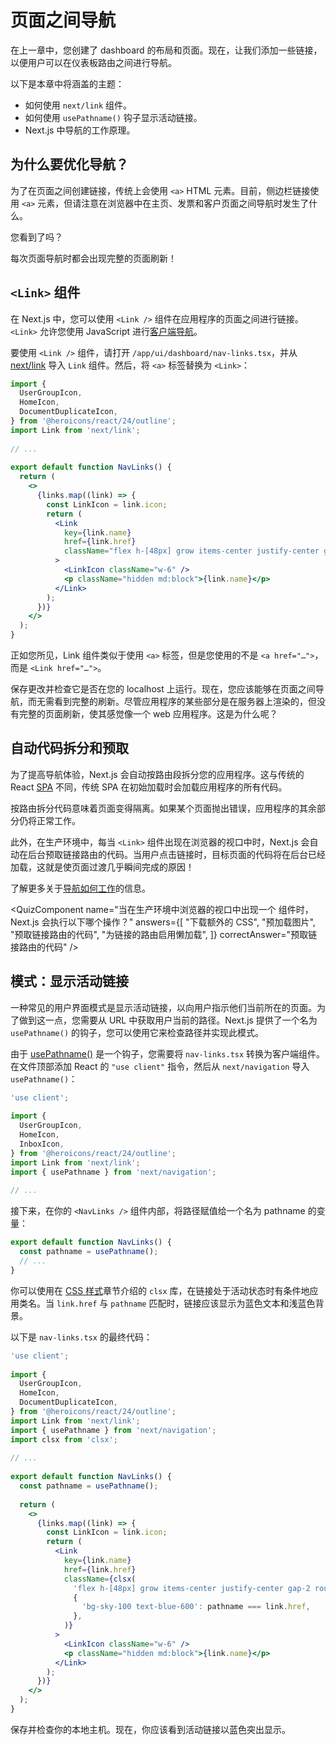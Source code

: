 
# 页面之间导航

在上一章中，您创建了 dashboard 的布局和页面。现在，让我们添加一些链接，以便用户可以在仪表板路由之间进行导航。

以下是本章中将涵盖的主题：

* 如何使用 `next/link` 组件。
* 如何使用 `usePathname()` 钩子显示活动链接。
* Next.js 中导航的工作原理。

## 为什么要优化导航？

为了在页面之间创建链接，传统上会使用 `<a>` HTML 元素。目前，侧边栏链接使用 `<a>` 元素，但请注意在浏览器中在主页、发票和客户页面之间导航时发生了什么。

您看到了吗？

每次页面导航时都会出现完整的页面刷新！

## `<Link>` 组件

在 Next.js 中，您可以使用 `<Link />` 组件在应用程序的页面之间进行链接。`<Link>` 允许您使用 JavaScript 进行[客户端导航](https://nextjs.org/docs/app/building-your-application/routing/linking-and-navigating#how-routing-and-navigation-works)。

要使用 `<Link />` 组件，请打开 `/app/ui/dashboard/nav-links.tsx`，并从 [next/link](https://nextjs.org/docs/app/api-reference/components/link) 导入 `Link` 组件。然后，将 `<a>` 标签替换为 `<Link>`：

```jsx showLineNumbers filename="/app/ui/dashboard/nav-links.tsx" {6,16,23} copy
import {
  UserGroupIcon,
  HomeIcon,
  DocumentDuplicateIcon,
} from '@heroicons/react/24/outline';
import Link from 'next/link';
 
// ...
 
export default function NavLinks() {
  return (
    <>
      {links.map((link) => {
        const LinkIcon = link.icon;
        return (
          <Link
            key={link.name}
            href={link.href}
            className="flex h-[48px] grow items-center justify-center gap-2 rounded-md bg-gray-50 p-3 text-sm font-medium hover:bg-sky-100 hover:text-blue-600 md:flex-none md:justify-start md:p-2 md:px-3"
          >
            <LinkIcon className="w-6" />
            <p className="hidden md:block">{link.name}</p>
          </Link>
        );
      })}
    </>
  );
}
```

正如您所见，Link 组件类似于使用 `<a>` 标签，但是您使用的不是 `<a href="…">`，而是 `<Link href="…">`。

保存更改并检查它是否在您的 localhost 上运行。现在，您应该能够在页面之间导航，而无需看到完整的刷新。尽管应用程序的某些部分是在服务器上渲染的，但没有完整的页面刷新，使其感觉像一个 web 应用程序。这是为什么呢？

## 自动代码拆分和预取

为了提高导航体验，Next.js 会自动按路由段拆分您的应用程序。这与传统的 React [SPA](https://developer.mozilla.org/en-US/docs/Glossary/SPA) 不同，传统 SPA 在初始加载时会加载应用程序的所有代码。

按路由拆分代码意味着页面变得隔离。如果某个页面抛出错误，应用程序的其余部分仍将正常工作。

此外，在生产环境中，每当 `<Link>` 组件出现在浏览器的视口中时，Next.js 会自动在后台预取链接路由的代码。当用户点击链接时，目标页面的代码将在后台已经加载，这就是使页面过渡几乎瞬间完成的原因！

了解更多关于[导航如何工作](https://nextjs.org/docs/app/building-your-application/routing/linking-and-navigating#how-routing-and-navigation-works)的信息。

<QuizComponent
  name="当在生产环境中浏览器的视口中出现一个 <Link> 组件时，Next.js 会执行以下哪个操作？"
  answers={[
    "下载额外的 CSS",
    "预加载图片",
    "预取链接路由的代码",
    "为链接的路由启用懒加载",
    ]}
  correctAnswer="预取链接路由的代码"
/>

## 模式：显示活动链接

一种常见的用户界面模式是显示活动链接，以向用户指示他们当前所在的页面。为了做到这一点，您需要从 URL 中获取用户当前的路径。Next.js 提供了一个名为 `usePathname()` 的钩子，您可以使用它来检查路径并实现此模式。

由于 [usePathname()](https://nextjs.org/docs/app/api-reference/functions/use-pathname) 是一个钩子，您需要将 `nav-links.tsx` 转换为客户端组件。在文件顶部添加 React 的 `"use client"` 指令，然后从 `next/navigation` 导入 `usePathname()`：

```jsx showLineNumbers filename="/app/ui/dashboard/nav-links.tsx" {1,9} copy
'use client';
 
import {
  UserGroupIcon,
  HomeIcon,
  InboxIcon,
} from '@heroicons/react/24/outline';
import Link from 'next/link';
import { usePathname } from 'next/navigation';
 
// ...
```

接下来，在你的 `<NavLinks />` 组件内部，将路径赋值给一个名为 pathname 的变量：

```jsx filename="/app/ui/dashboard/nav-links.tsx" {2} copy
export default function NavLinks() {
  const pathname = usePathname();
  // ...
}
```

你可以使用在 [CSS 样式](https://nextjs.org/learn/dashboard-app/css-styling)章节介绍的 `clsx` 库，在链接处于活动状态时有条件地应用类名。当 `link.href` 与 `pathname` 匹配时，链接应该显示为蓝色文本和浅蓝色背景。

以下是 `nav-links.tsx` 的最终代码：

```jsx showLineNumbers filename="/app/ui/dashboard/nav-links.tsx" {10,25-30} copy
'use client';
 
import {
  UserGroupIcon,
  HomeIcon,
  DocumentDuplicateIcon,
} from '@heroicons/react/24/outline';
import Link from 'next/link';
import { usePathname } from 'next/navigation';
import clsx from 'clsx';
 
// ...
 
export default function NavLinks() {
  const pathname = usePathname();
 
  return (
    <>
      {links.map((link) => {
        const LinkIcon = link.icon;
        return (
          <Link
            key={link.name}
            href={link.href}
            className={clsx(
              'flex h-[48px] grow items-center justify-center gap-2 rounded-md bg-gray-50 p-3 text-sm font-medium hover:bg-sky-100 hover:text-blue-600 md:flex-none md:justify-start md:p-2 md:px-3',
              {
                'bg-sky-100 text-blue-600': pathname === link.href,
              },
            )}
          >
            <LinkIcon className="w-6" />
            <p className="hidden md:block">{link.name}</p>
          </Link>
        );
      })}
    </>
  );
}
```

保存并检查你的本地主机。现在，你应该看到活动链接以蓝色突出显示。

<FollowMe />
